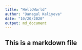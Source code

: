 ```yaml
---
title: "HelloWorld"
author: "Danagul Kaliyeva"
date: "10/20/2020"
output: md_document
---
```


## This is a markdown file